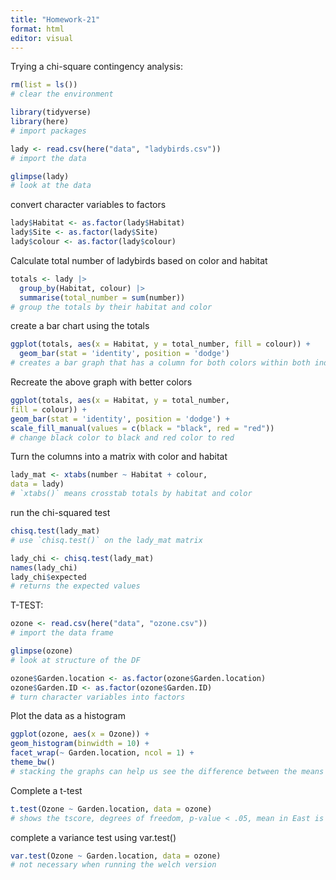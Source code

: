 ```yaml
---
title: "Homework-21"
format: html
editor: visual
---
```


Trying a chi-square contingency analysis:
```r
rm(list = ls())
# clear the environment

library(tidyverse)
library(here)
# import packages

lady <- read.csv(here("data", "ladybirds.csv"))
# import the data

glimpse(lady)
# look at the data
```

convert character variables to factors
```r
lady$Habitat <- as.factor(lady$Habitat)
lady$Site <- as.factor(lady$Site)
lady$colour <- as.factor(lady$colour)
```

Calculate total number of ladybirds based on color and habitat
```r
totals <- lady |>
  group_by(Habitat, colour) |>
  summarise(total_number = sum(number))
# group the totals by their habitat and color
```

create a bar chart using the totals
```r
ggplot(totals, aes(x = Habitat, y = total_number, fill = colour)) +
  geom_bar(stat = 'identity', position = 'dodge')
# creates a bar graph that has a column for both colors within both industry. columns are color-coded based on color of ladybirds
```

Recreate the above graph with better colors
```r
ggplot(totals, aes(x = Habitat, y = total_number,
fill = colour)) +
geom_bar(stat = 'identity', position = 'dodge') +
scale_fill_manual(values = c(black = "black", red = "red"))
# change black color to black and red color to red
```

Turn the columns into a matrix with color and habitat
```r
lady_mat <- xtabs(number ~ Habitat + colour,
data = lady) 
# `xtabs()` means crosstab totals by habitat and color
```

run the chi-squared test
```r
chisq.test(lady_mat)
# use `chisq.test()` on the lady_mat matrix

lady_chi <- chisq.test(lady_mat)
names(lady_chi)
lady_chi$expected
# returns the expected values
```



T-TEST:
```r
ozone <- read.csv(here("data", "ozone.csv"))
# import the data frame

glimpse(ozone)
# look at structure of the DF

ozone$Garden.location <- as.factor(ozone$Garden.location)
ozone$Garden.ID <- as.factor(ozone$Garden.ID)
# turn character variables into factors
```

Plot the data as a histogram
```r
ggplot(ozone, aes(x = Ozone)) +
geom_histogram(binwidth = 10) +
facet_wrap(~ Garden.location, ncol = 1) +
theme_bw()
# stacking the graphs can help us see the difference between the means
```

Complete a t-test
```r
t.test(Ozone ~ Garden.location, data = ozone)
# shows the tscore, degrees of freedom, p-value < .05, mean in East is 77.34 and mean in west is 61.26
```

complete a variance test using var.test()
```r
var.test(Ozone ~ Garden.location, data = ozone)
# not necessary when running the welch version
```

